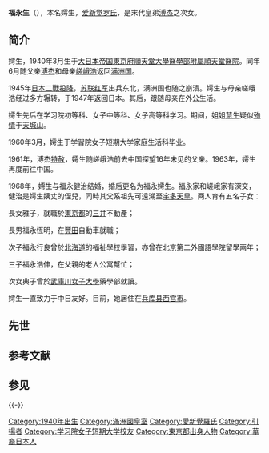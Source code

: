 {{Japanese|japanese=福永 嫮生|kana=ふくなが こせい|romaji=Fukunaga Kosei}}

'''福永{{Zy|嫮|hù|ㄏㄨˋ}}生'''（{{bd|1940年|3月13日|}}），本名嫮生，[[爱新觉罗氏|爱新觉罗氏]]，是末代皇弟[[溥杰|溥杰]]之次女。

==简介==
嫮生，1940年3月生于[[大日本帝国|大日本帝国]][[東京府|東京府]][[順天堂大學醫學部附屬順天堂醫院|順天堂大學醫學部附屬順天堂醫院]]。同年6月随父亲[[溥杰|溥杰]]和母亲[[嵯峨浩|嵯峨浩]]返回[[满洲国|满洲国]]。

1945年[[日本投降|日本二戰投降]]，[[苏联红军|苏联红军]]出兵东北，满洲国也随之崩溃。嫮生与母亲嵯峨浩经过多方辗转，于1947年返回日本。其后，跟随母亲在外公{{Internal link helper/ja|嵯峨侯爵家|正親町三条家}}生活。

嫮生先后在学习院初等科、女子中等科、女子高等科学习。期间，姐姐[[慧生_(愛新覺羅氏)|慧生]]疑似[[殉情|殉情]]于[[天城山|天城山]]。

1960年3月，嫮生于学習院女子短期大学家庭生活科毕业。

1961年，溥杰[[特赦|特赦]]，嫮生随嵯峨浩前去中国探望16年未见的父亲。1963年，嫮生再度前往中国。

1968年，嫮生与福永健治结婚，婚后更名为福永嫮生。福永家和嵯峨家有深交，健治是嫮生姨丈的侄兒，同時其父系祖先可遠溯至[[宇多天皇|宇多天皇]]。两人育有五名子女：

長女雅子，就職於[[東京都|東京都]]的[[三井物產|三井]]不動產；

長男福永恆明，在[[丰田汽车|豐田]]自動車就職；

次子福永行良曾於[[北海道|北海道]]的福祉學校學習，亦曾在北京第二外國語學院留學兩年；

三子福永浩伸，在父親的老人公寓幫忙；

次女典子曾於[[武庫川女子大學|武庫川女子大學]]藥學部就讀。

嫮生一直致力于中日友好。目前，她居住在[[兵库县|兵库县]][[西宫市|西宫市]]。

==先世==
{{Ahnentafel top}}<center>
{{ahnentafel-compact5
|boxstyle_1=background-color: #c0c080;
|boxstyle_2=background-color: #b0b080;
|boxstyle_3=background-color: #a0a080;
|boxstyle_4=background-color: #909080;
|boxstyle_5=background-color: #808080;
|1='''嫮生'''
|2='''父：'''[[溥傑|溥傑]]
|3='''母：'''[[嵯峨浩|嵯峨浩]]
|4='''祖父：'''醇亲王[[载沣|载沣]]
|5='''祖母：'''醇亲王[[嫡福晉瓜爾佳氏|嫡福晉瓜爾佳氏]]
|6='''外祖父：'''[[嵯峨实胜|嵯峨实胜]]
|7='''外祖母：'''[[滨口尚子|滨口尚子]]
|8='''曾祖父：'''醇贤亲王[[奕譞|奕譞]]
|9='''曾祖母：'''醇贤亲王[[侧福晋刘佳氏|侧福晋刘佳氏]]
|10='''外曾祖父：'''[[文华殿大学士|文华殿大学士]][[荣禄|荣禄]]
|11='''外曾祖母：'''愛新覺羅氏
|12='''外曾祖父：'''[[嵯峨公胜|嵯峨公胜]]
|13='''外曾祖母：'''[[中山仲子|中山仲子]]
|14='''外曾祖父：'''[[滨口容所|滨口容所]]
|15='''外曾祖母：'''大橋氏（大橋兵次郎二女）
|16='''高祖父：'''宣宗成皇帝[[道光帝|旻宁]]
|17='''高祖母：'''[[莊順皇貴妃|莊順皇貴妃]]乌雅氏
|18='''外高祖父：'''[[五品典卫|五品典卫]][[刘佳·德庆|德庆]]
|19=
|20='''外高祖父：'''[[甘肅省_(清)|甘肃]][[凉州镇|凉州镇]][[总兵|总兵]][[长寿_(清朝官员)|长寿]]<ref name=douban>{{Cite web|url=http://www.douban.com/group/topic/13583066/|title=瓜尔佳氏家传|author=荣禄|accessdate=2018-07-07|publisher=豆瓣|archive-date=2017-12-07|archive-url=https://web.archive.org/web/20171207191802/http://www.douban.com/group/topic/13583066/|dead-url=no}}</ref>
|21='''外高祖母：'''烏扎氏
|22='''外高祖父：'''[[靈桂|靈桂]]
|23=
|24='''外高祖父：'''[[嵯峨实爱|嵯峨实爱]]
|25='''外高祖母：'''鹤
|26='''外高祖父：'''[[中山忠光|中山忠光]]
|27='''外高祖母：'''[[松浦富子|松浦富子]]
|28='''外高祖父：'''滨口熊岳<ref name="seesaa">{{Cite web|url=http://keibatugaku.seesaa.net/article/425687945.html|title=浜口家（和歌山県）|accessdate=2018-07-07|work=閨閥学|language=ja}}</ref>
|29='''外高祖母：'''瀧川氏（瀧川喜太夫長女）
|30='''外高祖父：'''大橋兵次郎<ref name="seesaa"/>
|31=
}}</center>
{{ahnentafel bottom}}

==参考文献==
{{Reflist}}
==参见==
{{-}}
{{醇親王府世系圖}}
{{DEFAULTSORT:Fukunaga Kosei}}
[[Category:1940年出生|Category:1940年出生]]
[[Category:滿洲國皇室|Category:滿洲國皇室]]
[[Category:愛新覺羅氏|Category:愛新覺羅氏]]
[[Category:引揚者|Category:引揚者]]
[[Category:学习院女子短期大学校友|Category:学习院女子短期大学校友]]
[[Category:東京都出身人物|Category:東京都出身人物]]
[[Category:華裔日本人|Category:華裔日本人]]